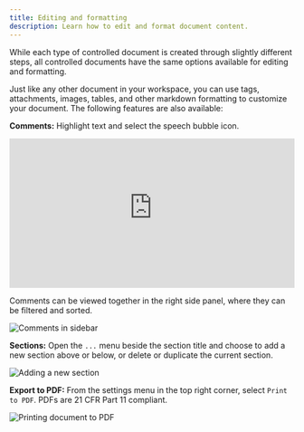 ```yaml
---
title: Editing and formatting
description: Learn how to edit and format document content.
---
```



While each type of controlled document is created through slightly different steps, all controlled documents have the same options available for editing and formatting.

Just like any other document in your workspace, you can use tags, attachments, images, tables, and other markdown formatting to customize your document. The following features are also available:

**Comments:** Highlight text and select the speech bubble icon. 

<div style="position: relative; padding-top: 52.43393602225312%;">
  <iframe
    src="https://customer-davn16od7sue0s1k.cloudflarestream.com/186e92bd0f031428167e5c5d3672aacf/iframe?poster=https%3A%2F%2Fcustomer-davn16od7sue0s1k.cloudflarestream.com%2F186e92bd0f031428167e5c5d3672aacf%2Fthumbnails%2Fthumbnail.jpg%3Ftime%3D%26height%3D600"
    loading="lazy"
    style="border: none; position: absolute; top: 0; left: 0; height: 100%; width: 100%;"
    allow="accelerometer; gyroscope; autoplay; encrypted-media; picture-in-picture;"
    allowfullscreen="true"
  ></iframe>
</div>

Comments can be viewed together in the right side panel, where they can be filtered and sorted.

<Image 
src={commentSidebar} 
alt='Comments in sidebar' 
inferSize
quality='max'
/>

**Sections:** Open the `...` menu beside the section title and choose to add a new section above or below, or delete or duplicate the current section.

<Image 
src={addSection} 
alt='Adding a new section' 
inferSize
quality='max'
/>

**Export to PDF:** From the settings menu in the top right corner, select `Print to PDF`. PDFs are 21 CFR Part 11 compliant.

<Image 
src={printPDF} 
alt='Printing document to PDF' 
inferSize
quality='max'
/>